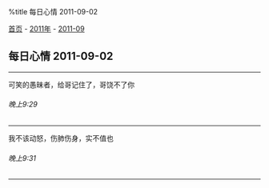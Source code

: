 %title 每日心情 2011-09-02

[[../../../index|首页]] - [[../index|2011年]] - [[index|2011-09]]
==每日心情 2011-09-02==
----
可笑的愚昧者，给哥记住了，哥饶不了你
======晚上9:29======
----
我不该动怒，伤肺伤身，实不值也
======晚上9:31======
----

